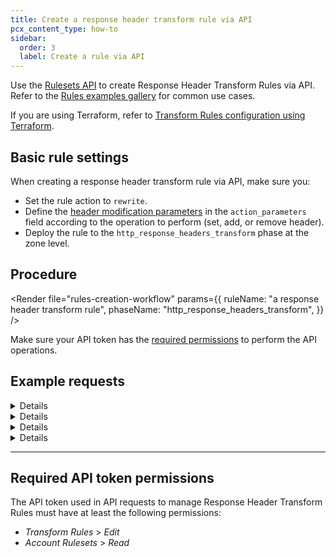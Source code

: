 ```yaml
---
title: Create a response header transform rule via API
pcx_content_type: how-to
sidebar:
  order: 3
  label: Create a rule via API
---
```



Use the [Rulesets API](/ruleset-engine/rulesets-api/) to create Response Header Transform Rules via API. Refer to the [Rules examples gallery](/rules/transform/examples/?operation=Response+modification) for common use cases.

If you are using Terraform, refer to [Transform Rules configuration using Terraform](/terraform/additional-configurations/transform-rules/#create-a-response-header-transform-rule).

## Basic rule settings

When creating a response header transform rule via API, make sure you:

- Set the rule action to `rewrite`.
- Define the [header modification parameters](/rules/transform/request-header-modification/reference/parameters/) in the `action_parameters` field according to the operation to perform (set, add, or remove header).
- Deploy the rule to the `http_response_headers_transform` phase at the zone level.

## Procedure

<Render
	file="rules-creation-workflow"
	params={{
		ruleName: "a response header transform rule",
		phaseName: "http_response_headers_transform",
	}}
/>

Make sure your API token has the [required permissions](#required-api-token-permissions) to perform the API operations.

## Example requests

<Details header="Example: Set an HTTP response header to a static value">

The following example configures the rules of an existing phase ruleset (`$RULESET_ID`) to a single response header transform rule — setting an HTTP response header to a static value — using the [Update a zone ruleset](/api/resources/rulesets/methods/update/) operation. The response will contain the complete definition of the ruleset you updated.

<APIRequest
	path="/zones/{zone_id}/rulesets/{ruleset_id}"
	method="PUT"
	json={{
		rules: [
			{
				ref: "set_resp_header_source",
				expression: '(starts_with(http.request.uri.path, "/en/"))',
				description: "My first response header transform rule",
				action: "rewrite",
				action_parameters: {
					headers: {
						"X-Source": {
							operation: "set",
							value: "Cloudflare",
						},
					},
				},
			},
		],
	}}
/>

```json output
{
	"result": {
		"id": "<RULESET_ID>",
		"name": "Zone-level Response Headers Transform Ruleset",
		"description": "Zone-level ruleset that will execute Response Header Transform Rules.",
		"kind": "zone",
		"version": "2",
		"rules": [
			{
				"ref": "set_resp_header_source",
				"id": "<RULE_ID>",
				"version": "1",
				"action": "rewrite",
				"action_parameters": {
					"headers": {
						"X-Source": {
							"operation": "set",
							"value": "Cloudflare"
						}
					}
				},
				"expression": "(starts_with(http.request.uri.path, \"/en/\"))",
				"description": "My first response header transform rule",
				"last_updated": "2021-04-14T14:42:04.219025Z",
				"ref": "<RULE_REF>"
			}
		],
		"last_updated": "2021-04-14T14:42:04.219025Z",
		"phase": "http_response_headers_transform"
	},
	"success": true,
	"errors": [],
	"messages": []
}
```

<Render file="terraform-use-ref-field" params={{ addDocsLocation: true }} />

</Details>

<Details header="Example: Set an HTTP response header to a dynamic value">

The following example configures the rules of an existing phase ruleset (`$RULESET_ID`) to a single response header transform rule — setting an HTTP response header to a dynamic value — using the [Update a zone ruleset](/api/resources/rulesets/methods/update/) operation. The response will contain the complete definition of the ruleset you updated.

<APIRequest
	path="/zones/{zone_id}/rulesets/{ruleset_id}"
	method="PUT"
	json={{
		rules: [
			{
				ref: "set_resp_header_bot_score",
				expression: '(starts_with(http.request.uri.path, "/en/"))',
				description: "My first response header transform rule",
				action: "rewrite",
				action_parameters: {
					headers: {
						"X-Bot-Score": {
							operation: "set",
							expression: "to_string(cf.bot_management.score)",
						},
					},
				},
			},
		],
	}}
/>

```json output
{
	"result": {
		"id": "<RULESET_ID>",
		"name": "Zone-level Response Headers Transform Ruleset",
		"description": "Zone-level ruleset that will execute Response Header Transform Rules.",
		"kind": "zone",
		"version": "2",
		"rules": [
			{
				"ref": "set_resp_header_bot_score",
				"id": "<RULE_ID>",
				"version": "1",
				"action": "rewrite",
				"action_parameters": {
					"headers": {
						"X-Bot-Score": {
							"operation": "set",
							"expression": "to_string(cf.bot_management.score)"
						}
					}
				},
				"expression": "(starts_with(http.request.uri.path, \"/en/\"))",
				"description": "My first response header transform rule",
				"last_updated": "2021-04-14T14:42:04.219025Z",
				"ref": "<RULE_REF>"
			}
		],
		"last_updated": "2021-04-14T14:42:04.219025Z",
		"phase": "http_response_headers_transform"
	},
	"success": true,
	"errors": [],
	"messages": []
}
```

<Render file="terraform-use-ref-field" params={{ addDocsLocation: true }} />

</Details>

<Details header="Example: Add a `set-cookie` HTTP response header with a static value">

The following example configures the rules of an existing phase ruleset (`$RULESET_ID`) to a single response header transform rule — adding a `set-cookie` HTTP response header with a static value — using the [Update a zone ruleset](/api/resources/rulesets/methods/update/) operation. By configuring the rule with the `add` operation you will keep any existing `set-cookie` headers that may already exist in the response. The response will contain the complete definition of the ruleset you updated.

<APIRequest
	path="/zones/{zone_id}/rulesets/{ruleset_id}"
	method="PUT"
	json={{
		rules: [
			{
				ref: "add_resp_header_set_mycookie",
				expression: '(starts_with(http.request.uri.path, "/en/"))',
				description: "My first response header transform rule",
				action: "rewrite",
				action_parameters: {
					headers: {
						"set-cookie": {
							operation: "add",
							value: "mycookie=custom_value",
						},
					},
				},
			},
		],
	}}
/>

```json output
{
	"result": {
		"id": "<RULESET_ID>",
		"name": "Zone-level Response Headers Transform Ruleset",
		"description": "Zone-level ruleset that will execute Response Header Transform Rules.",
		"kind": "zone",
		"version": "2",
		"rules": [
			{
				"ref": "add_resp_header_set_mycookie",
				"id": "<RULE_ID>",
				"version": "1",
				"action": "rewrite",
				"action_parameters": {
					"headers": {
						"set-cookie": {
							"operation": "add",
							"value": "mycookie=custom_value"
						}
					}
				},
				"expression": "(starts_with(http.request.uri.path, \"/en/\"))",
				"description": "My first response header transform rule",
				"last_updated": "2021-04-14T14:42:04.219025Z",
				"ref": "<RULE_REF>"
			}
		],
		"last_updated": "2021-04-14T14:42:04.219025Z",
		"phase": "http_response_headers_transform"
	},
	"success": true,
	"errors": [],
	"messages": []
}
```

<Render file="terraform-use-ref-field" params={{ addDocsLocation: true }} />

</Details>

<Details header="Example: Remove an HTTP response header">

The following example sets the rules of an existing phase ruleset (`$RULESET_ID`) to a single response header transform rule — removing an HTTP response header — using the [Update a zone ruleset](/api/resources/rulesets/methods/update/) operation. The response will contain the complete definition of the ruleset you updated.

<APIRequest
	path="/zones/{zone_id}/rulesets/{ruleset_id}"
	method="PUT"
	json={{
		rules: [
			{
				ref: "remove_resp_header_cf_connecting_ip",
				expression: '(starts_with(http.request.uri.path, "/en/"))',
				description: "My first response header transform rule",
				action: "rewrite",
				action_parameters: {
					headers: {
						"cf-connecting-ip": {
							operation: "remove",
						},
					},
				},
			},
		],
	}}
/>

```json output
{
	"result": {
		"id": "<RULESET_ID>",
		"name": "Zone-level Response Headers Transform Ruleset",
		"description": "Zone-level ruleset that will execute Response Header Transform Rules.",
		"kind": "zone",
		"version": "2",
		"rules": [
			{
				"ref": "remove_resp_header_cf_connecting_ip",
				"id": "<RULE_ID>",
				"version": "1",
				"action": "rewrite",
				"action_parameters": {
					"headers": {
						"cf-connecting-ip": {
							"operation": "remove"
						}
					}
				},
				"expression": "(starts_with(http.request.uri.path, \"/en/\"))",
				"description": "My first response header transform rule",
				"last_updated": "2021-04-14T14:42:04.219025Z",
				"ref": "<RULE_REF>"
			}
		],
		"last_updated": "2021-04-14T14:42:04.219025Z",
		"phase": "http_response_headers_transform"
	},
	"success": true,
	"errors": [],
	"messages": []
}
```

<Render file="terraform-use-ref-field" params={{ addDocsLocation: true }} />

</Details>

---

## Required API token permissions

The API token used in API requests to manage Response Header Transform Rules must have at least the following permissions:

- _Transform Rules_ > _Edit_
- _Account Rulesets_ > _Read_
